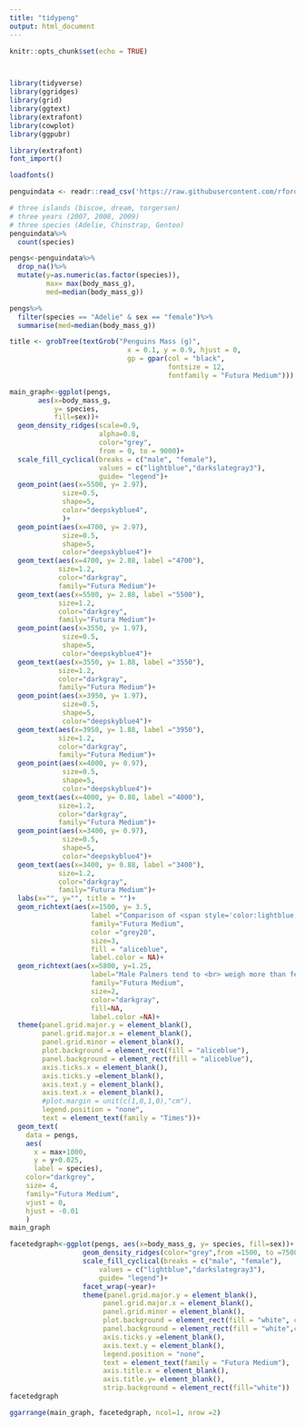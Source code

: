 ```yaml
---
title: "tidypeng"
output: html_document
---
```


```r
knitr::opts_chunk$set(echo = TRUE)




```

```r
library(tidyverse)
library(ggridges)
library(grid)
library(ggtext)
library(extrafont)
library(cowplot)
library(ggpubr)
```
```r
library(extrafont)
font_import()

```
```r
loadfonts()
```


```r
penguindata <- readr::read_csv('https://raw.githubusercontent.com/rfordatascience/tidytuesday/master/data/2020/2020-07-28/penguins.csv')
```

```r
# three islands (biscoe, dream, torgersen)
# three years (2007, 2008, 2009)
# three species (Adelie, Chinstrap, Gentoo)
penguindata%>%
  count(species)

pengs<-penguindata%>%
  drop_na()%>%
  mutate(y=as.numeric(as.factor(species)),
         max= max(body_mass_g),
         med=median(body_mass_g))
```
```r
pengs%>%
  filter(species == "Adelie" & sex == "female")%>%
  summarise(med=median(body_mass_g))
```


```r
title <- grobTree(textGrob("Penguins Mass (g)",
                             x = 0.1, y = 0.9, hjust = 0,
                             gp = gpar(col = "black",
                                       fontsize = 12,
                                       fontfamily = "Futura Medium")))
```


   



```r
main_graph<-ggplot(pengs,
       aes(x=body_mass_g,
           y= species,
           fill=sex))+
  geom_density_ridges(scale=0.9,
                      alpha=0.8,
                      color="grey",
                      from = 0, to = 9000)+
  scale_fill_cyclical(breaks = c("male", "female"),
                      values = c("lightblue","darkslategray3"),
                      guide= "legend")+
  geom_point(aes(x=5500, y= 2.97),
             size=0.5,
             shape=5,
             color="deepskyblue4",
             )+
  geom_point(aes(x=4700, y= 2.97),
             size=0.5,
             shape=5,
             color="deepskyblue4")+
  geom_text(aes(x=4700, y= 2.88, label ="4700"),
            size=1.2,
            color="darkgray",
            family="Futura Medium")+
  geom_text(aes(x=5500, y= 2.88, label ="5500"),
            size=1.2,
            color="darkgrey",
            family="Futura Medium")+
  geom_point(aes(x=3550, y= 1.97),
             size=0.5,
             shape=5,
             color="deepskyblue4")+
  geom_text(aes(x=3550, y= 1.88, label ="3550"),
            size=1.2,
            color="darkgray",
            family="Futura Medium")+
  geom_point(aes(x=3950, y= 1.97),
             size=0.5,
             shape=5,
             color="deepskyblue4")+
  geom_text(aes(x=3950, y= 1.88, label ="3950"),
            size=1.2,
            color="darkgray",
            family="Futura Medium")+
  geom_point(aes(x=4000, y= 0.97),
             size=0.5,
             shape=5,
             color="deepskyblue4")+
  geom_text(aes(x=4000, y= 0.88, label ="4000"),
            size=1.2,
            color="darkgray",
            family="Futura Medium")+
  geom_point(aes(x=3400, y= 0.97),
             size=0.5,
             shape=5,
             color="deepskyblue4")+
  geom_text(aes(x=3400, y= 0.88, label ="3400"),
            size=1.2,
            color="darkgray",
            family="Futura Medium")+
  labs(x="", y="", title = "")+
  geom_richtext(aes(x=1500, y= 3.5,
                    label ="Comparison of <span style='color:lightblue;'> Female </span> and <span style='color:darkslategray3;'> Male <br></span> Palmer Penguin Masses in grams"),
                    family="Futura Medium",
                    color ="grey20",
                    size=3,
                    fill = "aliceblue",
                    label.color = NA)+
  geom_richtext(aes(x=5800, y=1.25,
                    label="Male Palmers tend to <br> weigh more than females"),
                    family="Futura Medium",
                    size=2,
                    color="darkgray",
                    fill=NA,
                    label.color =NA)+
  theme(panel.grid.major.y = element_blank(),
        panel.grid.major.x = element_blank(),
        panel.grid.minor = element_blank(),
        plot.background = element_rect(fill = "aliceblue"),
        panel.background = element_rect(fill = "aliceblue"),
        axis.ticks.x = element_blank(),
        axis.ticks.y =element_blank(),
        axis.text.y = element_blank(),
        axis.text.x = element_blank(),
        #plot.margin = unit(c(1,0,1,0),"cm"),
        legend.position = "none",
        text = element_text(family = "Times"))+
  geom_text(
    data = pengs,
    aes(
      x = max+1000, 
      y = y+0.025,
      label = species),
    color="darkgrey",
    size= 4,
    family="Futura Medium",
    vjust = 0,
    hjust = -0.01
    )
main_graph
```

                             





```r
facetedgraph<-ggplot(pengs, aes(x=body_mass_g, y= species, fill=sex))+
                  geom_density_ridges(color="grey",from =1500, to =7500, scale=0.9)+
                  scale_fill_cyclical(breaks = c("male", "female"),
                      values = c("lightblue","darkslategray3"),
                      guide= "legend")+
                  facet_wrap(~year)+
                  theme(panel.grid.major.y = element_blank(),
                       panel.grid.major.x = element_blank(),
                       panel.grid.minor = element_blank(),
                       plot.background = element_rect(fill = "white", color = "aliceblue"),
                       panel.background = element_rect(fill = "white",color="aliceblue"),
                       axis.ticks.y =element_blank(),
                       axis.text.y = element_blank(),
                       legend.position = "none",
                       text = element_text(family = "Futura Medium"),
                       axis.title.x = element_blank(),
                       axis.title.y= element_blank(),
                       strip.background = element_rect(fill="white"))
facetedgraph
```

```r
ggarrange(main_graph, facetedgraph, ncol=1, nrow =2)
```









